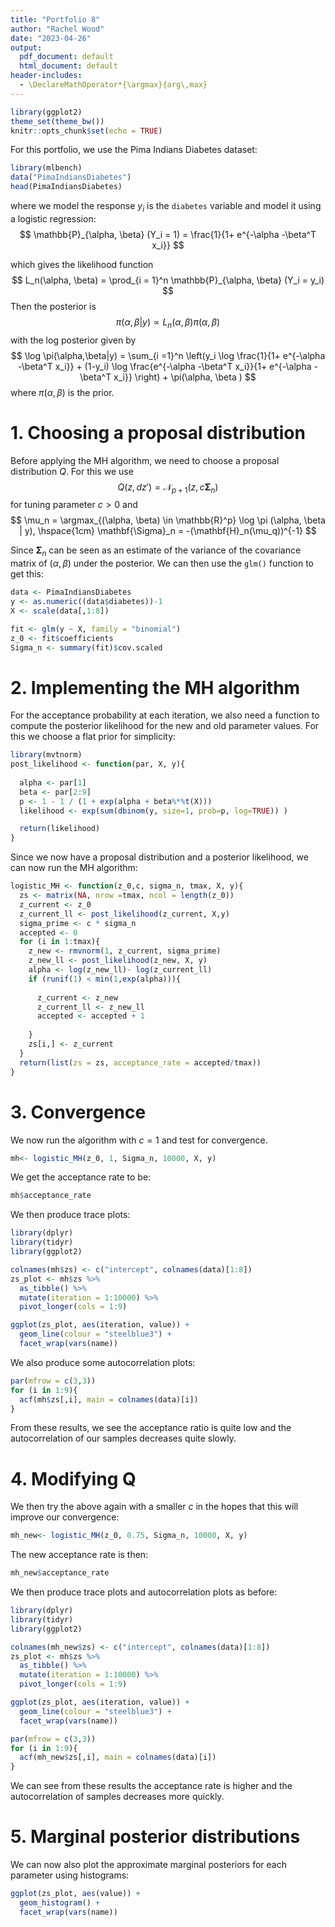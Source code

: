 ```yaml
---
title: "Portfolio 8"
author: "Rachel Wood"
date: "2023-04-26"
output:
  pdf_document: default
  html_document: default
header-includes:
  - \DeclareMathOperator*{\argmax}{arg\,max}
---
```


```r
library(ggplot2)
theme_set(theme_bw())
knitr::opts_chunk$set(echo = TRUE)
```

For this portfolio, we use the Pima Indians Diabetes dataset:
```r
library(mlbench)
data("PimaIndiansDiabetes")
head(PimaIndiansDiabetes)

```

where we model the response $y_i$ is the `diabetes` variable and model it using a logistic regression:
$$
\mathbb{P}_{\alpha, \beta} (Y_i = 1) = \frac{1}{1+ e^{-\alpha -\beta^T x_i}}
$$

which gives the likelihood function
$$
L_n(\alpha, \beta) = \prod_{i = 1}^n \mathbb{P}_{\alpha, \beta} (Y_i = y_i)
$$
Then the posterior is 
$$
\pi (\alpha , \beta|y) \propto L_n (\alpha, \beta) \pi (\alpha, \beta)
$$
with the log posterior given by 
$$
\log \pi(\alpha,\beta|y) = \sum_{i =1}^n \left(y_i \log  \frac{1}{1+ e^{-\alpha -\beta^T x_i}} + (1-y_i) \log \frac{e^{-\alpha -\beta^T x_i}}{1+ e^{-\alpha -\beta^T x_i}} \right) + \pi(\alpha, \beta  )
$$
where $\pi (\alpha, \beta)$ is the prior. 

# 1. Choosing a proposal distribution


Before applying the MH algorithm, we need to choose a proposal distribution $Q$. For this we use 
$$
Q (z, dz') = \mathcal{N}_{p+1} (z, c \mathbf{\Sigma}_n)
$$
for tuning parameter $c>0$ and
$$
\mu_n = \argmax_{(\alpha, \beta) \in \mathbb{R}^p} \log \pi (\alpha, \beta | y), \hspace{1cm} \mathbf{\Sigma}_n = -(\mathbf{H}_n(\mu_q))^{-1} 
$$


Since $\mathbf{\Sigma}_n$ can be seen as an estimate of the variance of the covariance matrix of $(\alpha, \beta)$ under the posterior. We can then use the `glm()` function to get this:
```r
data <- PimaIndiansDiabetes
y <- as.numeric((data$diabetes))-1
X <- scale(data[,1:8])

fit <- glm(y ~ X, family = "binomial")
z_0 <- fit$coefficients
Sigma_n <- summary(fit)$cov.scaled

```



# 2. Implementing the MH algorithm

For the acceptance probability at each iteration, we also need a function to compute the posterior likelihood for the new and old parameter values. For this we choose a flat prior for simplicity:

```r
library(mvtnorm)
post_likelihood <- function(par, X, y){
  
  alpha <- par[1]
  beta <- par[2:9]
  p <- 1 - 1 / (1 + exp(alpha + beta%*%t(X)))
  likelihood <- exp(sum(dbinom(y, size=1, prob=p, log=TRUE)) )

  return(likelihood)
}
```

Since we now have a proposal distribution and a posterior likelihood, we can now run the MH algorithm:
```r
logistic_MH <- function(z_0,c, sigma_n, tmax, X, y){
  zs <- matrix(NA, nrow =tmax, ncol = length(z_0))
  z_current <- z_0
  z_current_ll <- post_likelihood(z_current, X,y)
  sigma_prime <- c * sigma_n 
  accepted <- 0
  for (i in 1:tmax){
    z_new <- rmvnorm(1, z_current, sigma_prime)
    z_new_ll <- post_likelihood(z_new, X, y)
    alpha <- log(z_new_ll)- log(z_current_ll) 
    if (runif(1) < min(1,exp(alpha))){
      
      z_current <- z_new
      z_current_ll <- z_new_ll
      accepted <- accepted + 1
      
    }
    zs[i,] <- z_current
  }
  return(list(zs = zs, acceptance_rate = accepted/tmax))
}
```

# 3. Convergence

We now run the algorithm with $c=1$ and test for convergence.
```r
mh<- logistic_MH(z_0, 1, Sigma_n, 10000, X, y)
```
We get the acceptance rate to be:
```r
mh$acceptance_rate
```


We then produce trace plots:
```r
library(dplyr)
library(tidyr)
library(ggplot2)

colnames(mh$zs) <- c("intercept", colnames(data)[1:8])
zs_plot <- mh$zs %>%
  as_tibble() %>% 
  mutate(iteration = 1:10000) %>%
  pivot_longer(cols = 1:9)

ggplot(zs_plot, aes(iteration, value)) +
  geom_line(colour = "steelblue3") +
  facet_wrap(vars(name))

```
We also produce some autocorrelation plots:
```r
par(mfrow = c(3,3))
for (i in 1:9){
  acf(mh$zs[,i], main = colnames(data)[i])
}
```
From these results, we see the acceptance ratio is quite low and the autocorrelation of our samples decreases quite slowly.

# 4. Modifying Q

We then try the above again with a smaller $c$ in the hopes that this will improve our convergence:
```r
mh_new<- logistic_MH(z_0, 0.75, Sigma_n, 10000, X, y)
```
The new acceptance rate is then:
```r
mh_new$acceptance_rate
```

We then produce trace plots and autocorrelation plots as before:
```r
library(dplyr)
library(tidyr)
library(ggplot2)

colnames(mh_new$zs) <- c("intercept", colnames(data)[1:8])
zs_plot <- mh$zs %>%
  as_tibble() %>% 
  mutate(iteration = 1:10000) %>%
  pivot_longer(cols = 1:9)

ggplot(zs_plot, aes(iteration, value)) +
  geom_line(colour = "steelblue3") +
  facet_wrap(vars(name))

```

```r
par(mfrow = c(3,3))
for (i in 1:9){
  acf(mh_new$zs[,i], main = colnames(data)[i])
}
```
We can see from these results the acceptance rate is higher and the autocorrelation of samples decreases more quickly.

# 5. Marginal posterior distributions
We can now also plot the approximate marginal posteriors for each parameter using histograms:
```r
ggplot(zs_plot, aes(value)) +
  geom_histogram() +
  facet_wrap(vars(name))
```

